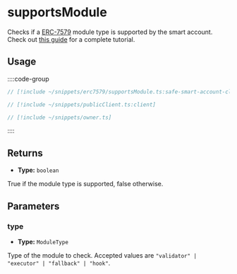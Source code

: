 
<VersionWarning version="0.2" />

# supportsModule

Checks if a [ERC-7579](https://eips.ethereum.org/EIPS/eip-7579) module type is supported by the smart account. Check out [this guide](/permissionless/core/how-to/accounts/use-erc7579-account) for a complete tutorial.

## Usage

::::code-group

```ts [example.ts]
// [!include ~/snippets/erc7579/supportsModule.ts:safe-smart-account-client]
```

```ts [publicClient.ts]
// [!include ~/snippets/publicClient.ts:client]
```

```ts [owner.ts]
// [!include ~/snippets/owner.ts]
```

::::

## Returns

- **Type:** `boolean`

True if the module type is supported, false otherwise.

## Parameters

### type

- **Type:** `ModuleType`

Type of the module to check. Accepted values are `"validator" | "executor" | "fallback" | "hook"`.
